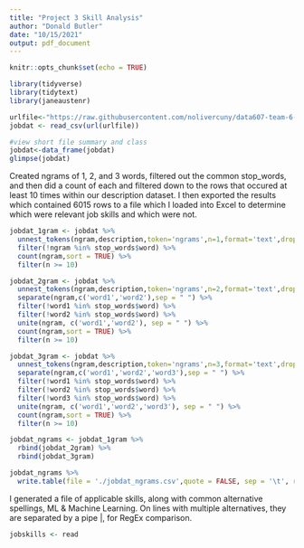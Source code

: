 ```yaml
---
title: "Project 3 Skill Analysis"
author: "Donald Butler"
date: "10/15/2021"
output: pdf_document
---
```


```r
knitr::opts_chunk$set(echo = TRUE)
```

  
```r
library(tidyverse)
library(tidytext)
library(janeaustenr)
```

```r

urlfile<-"https://raw.githubusercontent.com/nolivercuny/data607-team-6-project-3/master/data/job_listings_final.csv" 
jobdat <- read_csv(url(urlfile))

#view short file summary and class
jobdat<-data_frame(jobdat)
glimpse(jobdat)

```

Created ngrams of 1, 2, and 3 words, filtered out the common stop_words, and then did a count of each and filtered down to the rows that occured at least 10 times within our description dataset. I then exported the results which contained 6015 rows to a file which I loaded into Excel to determine which were relevant job skills and which were not. 

```r

jobdat_1gram <- jobdat %>%
  unnest_tokens(ngram,description,token='ngrams',n=1,format='text',drop=TRUE,to_lower=TRUE) %>%
  filter(!ngram %in% stop_words$word) %>%
  count(ngram,sort = TRUE) %>%
  filter(n >= 10)

jobdat_2gram <- jobdat %>%
  unnest_tokens(ngram,description,token='ngrams',n=2,format='text',drop=TRUE,to_lower=TRUE) %>%
  separate(ngram,c('word1','word2'),sep = " ") %>%
  filter(!word1 %in% stop_words$word) %>%
  filter(!word2 %in% stop_words$word) %>%
  unite(ngram, c('word1','word2'), sep = " ") %>%
  count(ngram,sort = TRUE) %>%
  filter(n >= 10)

jobdat_3gram <- jobdat %>%
  unnest_tokens(ngram,description,token='ngrams',n=3,format='text',drop=TRUE,to_lower=TRUE) %>%
  separate(ngram,c('word1','word2','word3'),sep = " ") %>%
  filter(!word1 %in% stop_words$word) %>%
  filter(!word2 %in% stop_words$word) %>%
  filter(!word3 %in% stop_words$word) %>%
  unite(ngram, c('word1','word2','word3'), sep = " ") %>%
  count(ngram,sort = TRUE) %>%
  filter(n >= 10)

jobdat_ngrams <- jobdat_1gram %>%
  rbind(jobdat_2gram) %>%
  rbind(jobdat_3gram)

jobdat_ngrams %>%
  write.table(file = './jobdat_ngrams.csv',quote = FALSE, sep = '\t', row.names = FALSE)


```

I generated a file of applicable skills, along with common alternative spellings, ML & Machine Learning. On lines with multiple alternatives, they are separated by a pipe |, for RegEx comparison.

```r

jobskills <- read


```

